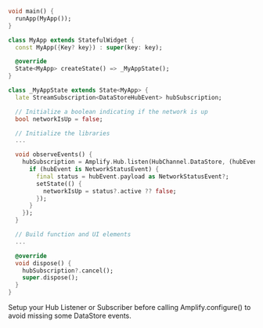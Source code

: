```dart
void main() {
  runApp(MyApp());
}

class MyApp extends StatefulWidget {
  const MyApp({Key? key}) : super(key: key);

  @override
  State<MyApp> createState() => _MyAppState();
}

class _MyAppState extends State<MyApp> {
  late StreamSubscription<DataStoreHubEvent> hubSubscription;

  // Initialize a boolean indicating if the network is up
  bool networkIsUp = false;

  // Initialize the libraries
  ...

  void observeEvents() {
    hubSubscription = Amplify.Hub.listen(HubChannel.DataStore, (hubEvent) {
      if (hubEvent is NetworkStatusEvent) {
        final status = hubEvent.payload as NetworkStatusEvent?; 
        setState(() {
          networkIsUp = status?.active ?? false;
        });
      }
    });
  }

  // Build function and UI elements
  ...

  @override
  void dispose() {
    hubSubscription?.cancel();
    super.dispose();
  }
}
```

<Callout>

Setup your Hub Listener or Subscriber before calling Amplify.configure() to avoid missing some DataStore events.

</Callout>
